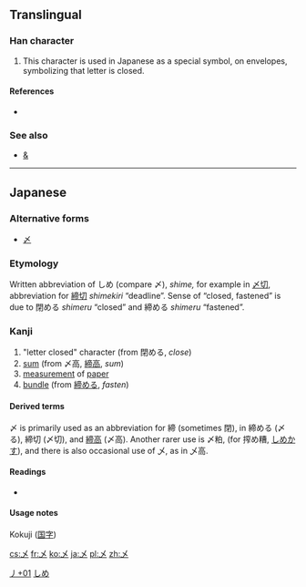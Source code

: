 ==Translingual==

===Han character===
{{Han char|rn=4|rad=丿|as=01|sn=2|four=|canj=大山 (KU), XX大山 (XXKU)}}

# This character is used in Japanese as a special symbol, on envelopes,  symbolizing that letter is closed.

====References====
* {{Han ref|kx=0081.181|dkj=00116|hdz=10049.051|uh=4E44|ud=20036}}

===See also===
* [[&]] <!-- Graphically similar abbreviation: & from “et”, 〆 from 「しめ」 -->

----

==Japanese==
{{wikipedia|lang=ja}}
===Alternative forms===
* [[〆]]

===Etymology===
Written abbreviation of しめ (compare 〆), ''shime,'' for example in [[〆切]], abbreviation for [[締切]] ''shimekiri'' “deadline”. Sense of “closed, fastened” is due to 閉める ''shimeru'' “closed” and 締める ''shimeru'' “fastened”.

===Kanji===
{{ja-kanji|grade=uc|rs=丿01}}

# "letter closed" character (from 閉める, ''close'')
# [[sum]] (from 〆高, [[締高]], ''sum'')
# [[measurement]] of [[paper]]
# [[bundle]] (from [[締める]], ''fasten'')

====Derived terms====
〆 is primarily used as an abbreviation for 締 (sometimes 閉), in 締める (〆る), 締切 (〆切), and [[締高]] (〆高). Another rarer use is 〆粕, (for 搾め糟, [[しめかす]]), and there is also occasional use of 乄, as in 乄高.

====Readings====
* {{ja-readings|on=|kun=[[しめ]] (shime), [[して]] (shite)}}

====Usage notes====
Kokuji ([[国字 ]])

[[Category:Japanese-only CJKV Characters|丿+01]]
[[Category:Japanese symbols|しめ]]

[[cs:乄]]
[[fr:乄]]
[[ko:乄]]
[[ja:乄]]
[[pl:乄]]
[[zh:乄]]